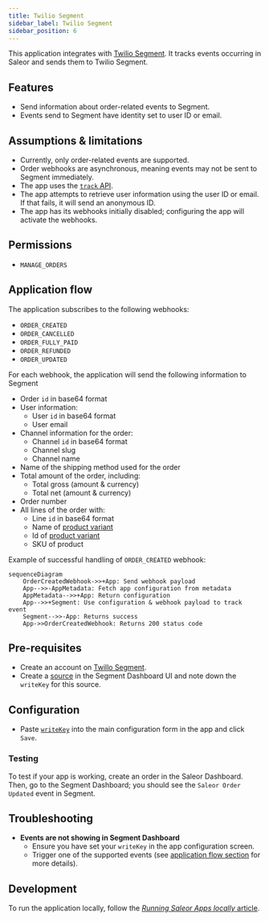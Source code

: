 ```yaml
---
title: Twilio Segment
sidebar_label: Twilio Segment
sidebar_position: 6
---
```



<AppMetadata
  minSaleorVersion="3.20"
  githubUrl="https://github.com/saleor/apps/tree/main/apps/segment"
/>

This application integrates with [Twilio Segment](https://segment.com/). It tracks events occurring in Saleor and sends them to Twilio Segment.

## Features

- Send information about order-related events to Segment.
- Events send to Segment have identity set to user ID or email.

## Assumptions & limitations

-  Currently, only order-related events are supported.  
-  Order webhooks are asynchronous, meaning events may not be sent to Segment immediately.  
-  The app uses the [`track` API](https://segment.com/docs/connections/sources/catalog/libraries/server/node/#track). 
-  The app attempts to retrieve user information using the user ID or email. If that fails, it will send an anonymous ID.  
-  The app has its webhooks initially disabled; configuring the app will activate the webhooks.  

## Permissions

- `MANAGE_ORDERS`

## Application flow

The application subscribes to the following webhooks:

- `ORDER_CREATED`
- `ORDER_CANCELLED`
- `ORDER_FULLY_PAID`
- `ORDER_REFUNDED`
- `ORDER_UPDATED`

For each webhook, the application will send the following information to Segment

- Order `id` in base64 format
- User information:
    - User `id` in base64 format
    - User email
- Channel information for the order:
    - Channel `id` in base64 format
    - Channel slug
    - Channel name
- Name of the shipping method used for the order
- Total amount of the order, including:
    - Total gross (amount & currency)
    - Total net (amount & currency)
- Order number
- All lines of the order with:
    - Line `id` in base64 format
    - Name of [product variant](/developer/products/overview#product-and-variants)
    - Id of [product variant](/developer/products/overview#product-and-variants)
    - SKU of product


Example of successful handling of `ORDER_CREATED` webhook:

```mermaid
sequenceDiagram
    OrderCreatedWebhook->>+App: Send webhook payload
    App-->>-AppMetadata: Fetch app configuration from metadata
    AppMetadata-->>+App: Return configuration
    App-->>+Segment: Use configuration & webhook payload to track event
    Segment-->>-App: Returns success
    App->>OrderCreatedWebhook: Returns 200 status code
```

## Pre-requisites

- Create an account on [Twillo Segment](https://segment.com/).
- Create a [source](https://segment.com/docs/partners/sources/) in the Segment Dashboard UI and note down the `writeKey` for this source.

## Configuration

- Paste [`writeKey`](https://segment.com/docs/connections/find-writekey/) into the main configuration form in the app and click `Save`.

### Testing

To test if your app is working, create an order in the Saleor Dashboard. Then, go to the Segment Dashboard; you should see the `Saleor Order Updated` event in Segment.

## Troubleshooting

- **Events are not showing in Segment Dashboard**
    - Ensure you have set your `writeKey` in the app configuration screen.
    - Trigger one of the supported events (see [application flow section](#application-flow) for more details).

## Development

To run the application locally, follow the [_Running Saleor Apps locally_ article](/developer/extending/apps/developing-apps/running-saleor-apps-locally).
